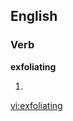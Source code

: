 
==English==

===Verb===
'''exfoliating'''

# {{present participle of|[[exfoliate]]}}

[[vi:exfoliating]]